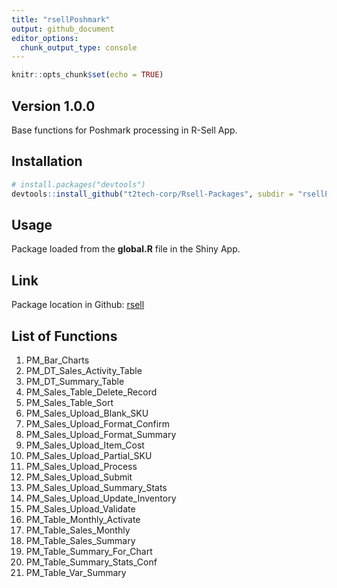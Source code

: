 ```yaml
---
title: "rsellPoshmark"
output: github_document
editor_options: 
  chunk_output_type: console
---
```


```r
knitr::opts_chunk$set(echo = TRUE)
```

## Version 1.0.0

Base functions for Poshmark processing in R-Sell App.

## Installation

```r
# install.packages("devtools")
devtools::install_github("t2tech-corp/Rsell-Packages", subdir = "rsellPoshmark")
```


## Usage

Package loaded from the **global.R** file in the Shiny App.

## Link

Package location in Github: [rsell](https://github.com/t2tech-corp/Rsell-Packages/tree/main/rsellPoshmark)

## List of Functions

1. PM_Bar_Charts
2. PM_DT_Sales_Activity_Table
3. PM_DT_Summary_Table
4. PM_Sales_Table_Delete_Record
5. PM_Sales_Table_Sort
6. PM_Sales_Upload_Blank_SKU
7. PM_Sales_Upload_Format_Confirm
8. PM_Sales_Upload_Format_Summary
9. PM_Sales_Upload_Item_Cost
10. PM_Sales_Upload_Partial_SKU
11. PM_Sales_Upload_Process
12. PM_Sales_Upload_Submit
13. PM_Sales_Upload_Summary_Stats
14. PM_Sales_Upload_Update_Inventory
15. PM_Sales_Upload_Validate
16. PM_Table_Monthly_Activate
17. PM_Table_Sales_Monthly
18. PM_Table_Sales_Summary
19. PM_Table_Summary_For_Chart
20. PM_Table_Summary_Stats_Conf
21. PM_Table_Var_Summary

